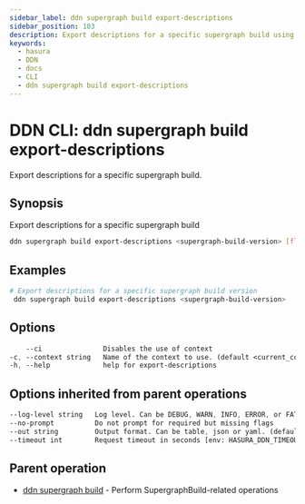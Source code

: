 ```yaml
---
sidebar_label: ddn supergraph build export-descriptions
sidebar_position: 103
description: Export descriptions for a specific supergraph build using the DDN CLI
keywords:
  - hasura
  - DDN
  - docs
  - CLI
  - ddn supergraph build export-descriptions
---
```


# DDN CLI: ddn supergraph build export-descriptions

Export descriptions for a specific supergraph build.

## Synopsis

Export descriptions for a specific supergraph build

```bash
ddn supergraph build export-descriptions <supergraph-build-version> [flags]
```

## Examples

```bash
# Export descriptions for a specific supergraph build version
 ddn supergraph build export-descriptions <supergraph-build-version>
```

## Options

```sass
    --ci               Disables the use of context
-c, --context string   Name of the context to use. (default <current_context>)
-h, --help             help for export-descriptions
```

## Options inherited from parent operations

```sass
--log-level string   Log level. Can be DEBUG, WARN, INFO, ERROR, or FATAL. (default "INFO")
--no-prompt          Do not prompt for required but missing flags
--out string         Output format. Can be table, json or yaml. (default "table")
--timeout int        Request timeout in seconds [env: HASURA_DDN_TIMEOUT] (default 100)
```

## Parent operation

- [ddn supergraph build](/reference/cli/commands/ddn_supergraph_build) - Perform SupergraphBuild-related operations

